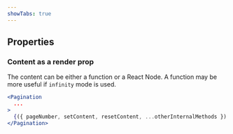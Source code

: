 ```yaml
---
showTabs: true
---
```



## Properties

<PropertiesTable props={PaginationProperties} />

### Content as a render prop

The content can be either a function or a React Node. A function may be more useful if `infinity` mode is used.

```jsx
<Pagination
  ...
>
  {({ pageNumber, setContent, resetContent, ...otherInternalMethods }) => <code>Page {pageNumber}</code>}
</Pagination>
```
